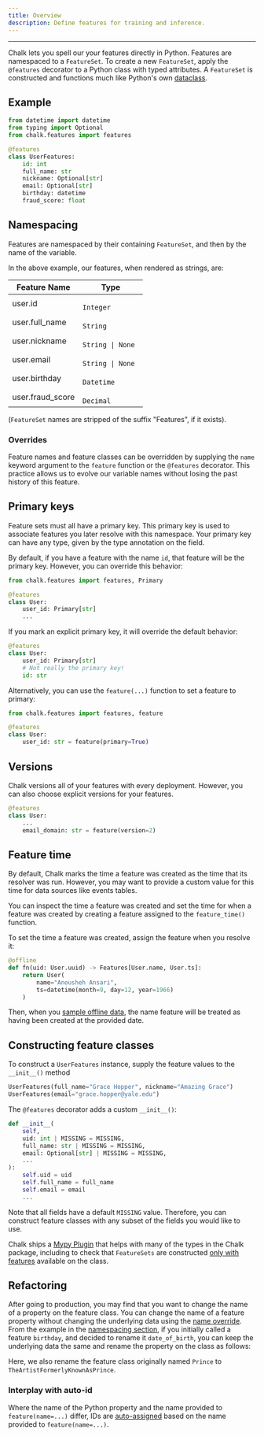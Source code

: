 ```yaml
---
title: Overview
description: Define features for training and inference.
---
```



---

Chalk lets you spell our your features directly in Python.
Features are namespaced to a `FeatureSet`.
To create a new `FeatureSet`, apply the `@features`
decorator to a Python class with typed attributes.
A `FeatureSet` is constructed and functions much like
Python's own
[dataclass](https://docs.python.org/3/library/dataclasses.html).

## Example

```py
from datetime import datetime
from typing import Optional
from chalk.features import features

@features
class UserFeatures:
    id: int
    full_name: str
    nickname: Optional[str]
    email: Optional[str]
    birthday: datetime
    fraud_score: float
```

## Namespacing

Features are namespaced by their containing `FeatureSet`,
and then by the name of the variable.

In the above example, our features, when rendered as strings, are:

| Feature Name     | Type                                                                                                             |
| ---------------- | ---------------------------------------------------------------------------------------------------------------- |
| user.id          | <code className="whitespace-nowrap before:content-none text-pink-400 after:content-none"> Integer </code>        |
| user.full_name   | <code className="whitespace-nowrap before:content-none text-pink-400 after:content-none"> String </code>         |
| user.nickname    | <code className="whitespace-nowrap before:content-none text-pink-400 after:content-none"> String \| None </code> |
| user.email       | <code className="whitespace-nowrap before:content-none text-pink-400 after:content-none"> String \| None </code> |
| user.birthday    | <code className="whitespace-nowrap before:content-none text-pink-400 after:content-none"> Datetime </code>       |
| user.fraud_score | <code className="whitespace-nowrap before:content-none text-pink-400 after:content-none"> Decimal </code>        |

(`FeatureSet` names are stripped of the suffix "Features",
if it exists).

### Overrides

Feature names and feature classes can be overridden by supplying
the `name` keyword argument to the `feature` function or the `@features` decorator.
This practice allows us to evolve our variable names without
losing the past history of this feature.

<PyDiffEditor html={highlightedCode} />

## Primary keys

Feature sets must all have a primary key.
This primary key is used to associate features you later resolve
with this namespace. Your primary key can have any type,
given by the type annotation on the field.

By default, if you have a feature with the name `id`,
that feature will be the primary key.
However, you can override this behavior:

```py
from chalk.features import features, Primary

@features
class User:
    user_id: Primary[str]
    ...
```

If you mark an explicit primary key, it will override the default behavior:

```py
@features
class User:
    user_id: Primary[str]
    # Not really the primary key!
    id: str
```

Alternatively, you can use the `feature(...)` function
to set a feature to primary:

```py
from chalk.features import features, feature

@features
class User:
    user_id: str = feature(primary=True)
```

## Versions

Chalk versions all of your features with every deployment.
However, you can also choose explicit versions for your
features.

```py
@features
class User:
    ...
    email_domain: str = feature(version=2)
```

## Feature time

By default, Chalk marks the time a feature was created as the time that
its resolver was run.
However, you may want to provide a custom value for this time
for data sources like events tables.

You can inspect the time a feature was created and set the time
for when a feature was created by creating a feature assigned to the
`feature_time()` function.

<PyDiffEditor html={featureTimeCode} />

To set the time a feature was created, assign the feature
when you resolve it:

```py
@offline
def fn(uid: User.uuid) -> Features[User.name, User.ts]:
    return User(
        name="Anousheh Ansari",
        ts=datetime(month=9, day=12, year=1966)
    )
```

Then, when you [sample offline data](/docs/temporal-consistency),
the name feature will be treated as having been created at
the provided date.

## Constructing feature classes

To construct a `UserFeatures` instance, supply the feature values
to the `__init__()` method

```py
UserFeatures(full_name="Grace Hopper", nickname="Amazing Grace")
UserFeatures(email="grace.hopper@yale.edu")
```

The `@features` decorator adds a custom `__init__()`:

```py
def __init__(
    self,
    uid: int | MISSING = MISSING,
    full_name: str | MISSING = MISSING,
    email: Optional[str] | MISSING = MISSING,
    ...
):
    self.uid = uid
    self.full_name = full_name
    self.email = email
    ...
```

Note that all fields have a default `MISSING` value.
Therefore, you can construct feature classes with any subset
of the fields you would like to use.

Chalk ships a [Mypy Plugin](/docs/editor-setup) that helps with
many of the types in the Chalk package, including to check that
`FeatureSets` are constructed
[only with features](/docs/editor-setup#feature-value-type-checking)
available on the class.

## Refactoring

After going to production, you may find that you want to change
the name of a property on the feature class.
You can change the name of a feature property without changing
the underlying data using the [name override](/docs/features#overrides).
From the example in the [namespacing section](/docs/features#overrides),
if you initially called a feature `birthday`,
and decided to rename it `date_of_birth`,
you can keep the underlying data the same and rename the property
on the class as follows:

<PyDiffEditor html={highlightedCode} />

Here, we also rename the feature class originally named `Prince`
to `TheArtistFormerlyKnownAsPrince`.

### Interplay with auto-id

Where the name of the Python property
and the name provided to `feature(name=...)` differ,
IDs are [auto-assigned](/docs/features#primary-keys) based
on the name provided to `feature(name=...)`.
